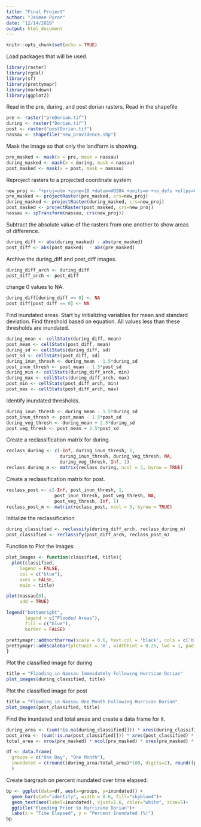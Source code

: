---
title: "Final Project"
author: "Jaimee Pyron"
date: "12/14/2019"
output: html_document
---

```{r setup, include=FALSE}
knitr::opts_chunk$set(echo = TRUE)
```

Load packages that will be used.
```{r}
library(raster)
library(rgdal)
library(sf)
library(prettymapr)
library(markdown)
library(ggplot2)
```

Read in the pre, during, and post dorian rasters. Read in the shapefile
```{r}
pre <- raster("preDorian.tif")
during <- raster("Dorian.tif")
post <- raster("postDorian.tif")
nassau <- shapefile("new_providence.shp")
```

Mask the image so that only the landform is showing.
```{r}
pre_masked <- mask(x = pre, mask = nassau)
during_masked <- mask(x = during, mask = nassau)
post_masked <- mask(x = post, mask = nassau)
```

Reproject rasters to a projected coordinate system
```{r}
new_proj <- "+proj=utm +zone=18 +datum=WGS84 +units=m +no_defs +ellps=WGS84 +towgs84=0,0,0"
pre_masked <- projectRaster(pre_masked, crs=new_proj)
during_masked <- projectRaster(during_masked, crs=new_proj)
post_masked <- projectRaster(post_masked, crs=new_proj)
nassau <- spTransform(nassau, crs(new_proj))
```

Subtract the absolute value of the rasters from one another to show areas of difference.
```{r}
during_diff <- abs(during_masked) - abs(pre_masked)
post_diff <- abs(post_masked)  - abs(pre_masked)
```

Archive the during_diff and post_diff images.
```{r}
during_diff_arch <- during_diff
post_diff_arch <- post_diff
```

change 0 values to NA.
```{r}
during_diff[during_diff == 0] <- NA
post_diff[post_diff == 0] <- NA
```

Find inundated areas. Start by initializing variables for mean and standard deviation. Find threshold based on equation.
All values less than these thresholds are inundated.
```{r}
during_mean <- cellStats(during_diff, mean)
post_mean <- cellStats(post_diff, mean)
during_sd <- cellStats(during_diff, sd)
post_sd <- cellStats(post_diff, sd)
during_inun_thresh <- during_mean - 1.5*during_sd
post_inun_thresh <- post_mean - 1.5*post_sd
during_min <- cellStats(during_diff_arch, min)
during_max <- cellStats(during_diff_arch, max)
post_min <- cellStats(post_diff_arch, min)
post_max <- cellStats(post_diff_arch, max)
```

Identify inundated thresholds.
```{r}
during_inun_thresh <- during_mean - 1.5*during_sd
post_inun_thresh <- post_mean - 1.5*post_sd
during_veg_thresh <- during_mean + 2.5*during_sd
post_veg_thresh <- post_mean + 2.5*post_sd
```

Create a reclassification matrix for during.
```{r}
reclass_during <- c(-Inf, during_inun_thresh, 1,
                    during_inun_thresh, during_veg_thresh, NA,
                    during_veg_thresh, Inf, 1)
reclass_during_m <- matrix(reclass_during, ncol = 3, byrow = TRUE)
```

Create a reclassification matrix for post.
```{r}
reclass_post <- c(-Inf, post_inun_thresh, 1,
                  post_inun_thresh, post_veg_thresh, NA,
                  post_veg_thresh, Inf, 1)
reclass_post_m <- matrix(reclass_post, ncol = 3, byrow = TRUE)
```

Initialize the reclassification
```{r}
during_classified <- reclassify(during_diff_arch, reclass_during_m)
post_classified <- reclassify(post_diff_arch, reclass_post_m)
```

Function to Plot the images
```{r}
plot_images <- function(classified, title){
  plot(classified,
     legend = FALSE,
     col = c("blue"),
     axes = FALSE,
     main = title)

plot(nassau[0],
     add = TRUE)

legend("bottomright",
       legend = c("Flooded Areas"),
       fill = c("blue"),
       border = FALSE)

prettymapr::addnortharrow(scale = 0.6, text.col = 'black', cols = c('black', 'black'))
prettymapr::addscalebar(plotunit = 'm', widthhint = 0.25, lwd = 1, padin = c(0.15, 0.08), style = "bar", label.cex = 1.0)
}
```


Plot the classified image for during
```{r}
title = "Flooding in Nassau Immeidately Following Hurrican Dorian"
plot_images(during_classified, title)
```

Plot the classified image for post
```{r}
title = "Flooding in Nassau One Month Following Hurrican Dorian"
plot_images(post_classified, title)
```

Find the inundated and total areas and create a data frame for it.
```{r}
during_area <- (sum(!is.na(during_classified[])) * xres(during_classified) * xres(during_classified)) / 1000000
post_area <- (sum(!is.na(post_classified[])) * xres(post_classified) * xres(during_classified)) / 1000000
total_area <- nrow(pre_masked) * ncol(pre_masked) * xres(pre_masked) * xres(pre_masked) / 1000000

df <- data.frame(
  groups = c("One Day", "One Month"),
  inundated = c(round((during_area/total_area)*100, digits=2), round((post_area/total_area)*100, digits=2))
  )
```

Create bargraph on percent inundated over time elapsed.
```{r}
bp <- ggplot(data=df, aes(x=groups, y=inundated)) +
  geom_bar(stat="identity", width = 0.6, fill="skyblue4")+
  geom_text(aes(label=inundated), vjust=1.6, color="white", size=5)+
  ggtitle("Flooding Prior to Hurricane Dorian")+
  labs(x = "Time Elapsed", y = "Percent Inundated (%)")
bp
```
